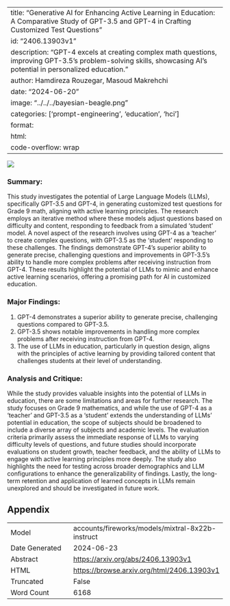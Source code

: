 
---
title: "Generative AI for Enhancing Active Learning in Education: A Comparative Study of GPT-3.5 and GPT-4 in Crafting Customized Test Questions"
id: "2406.13903v1"
description: "GPT-4 excels at creating complex math questions, improving GPT-3.5's problem-solving skills, showcasing AI's potential in personalized education."
author: Hamdireza Rouzegar, Masoud Makrehchi
date: "2024-06-20"
image: "../../../bayesian-beagle.png"
categories: ['prompt-engineering', 'education', 'hci']
format:
  html:
    code-overflow: wrap
---

![](../../../bayesian-beagle.png)

### Summary:

This study investigates the potential of Large Language Models (LLMs), specifically GPT-3.5 and GPT-4, in generating customized test questions for Grade 9 math, aligning with active learning principles. The research employs an iterative method where these models adjust questions based on difficulty and content, responding to feedback from a simulated 'student' model. A novel aspect of the research involves using GPT-4 as a 'teacher' to create complex questions, with GPT-3.5 as the 'student' responding to these challenges. The findings demonstrate GPT-4's superior ability to generate precise, challenging questions and improvements in GPT-3.5's ability to handle more complex problems after receiving instruction from GPT-4. These results highlight the potential of LLMs to mimic and enhance active learning scenarios, offering a promising path for AI in customized education.

### Major Findings:

1. GPT-4 demonstrates a superior ability to generate precise, challenging questions compared to GPT-3.5.
2. GPT-3.5 shows notable improvements in handling more complex problems after receiving instruction from GPT-4.
3. The use of LLMs in education, particularly in question design, aligns with the principles of active learning by providing tailored content that challenges students at their level of understanding.

### Analysis and Critique:

While the study provides valuable insights into the potential of LLMs in education, there are some limitations and areas for further research. The study focuses on Grade 9 mathematics, and while the use of GPT-4 as a 'teacher' and GPT-3.5 as a 'student' extends the understanding of LLMs' potential in education, the scope of subjects should be broadened to include a diverse array of subjects and academic levels. The evaluation criteria primarily assess the immediate response of LLMs to varying difficulty levels of questions, and future studies should incorporate evaluations on student growth, teacher feedback, and the ability of LLMs to engage with active learning principles more deeply. The study also highlights the need for testing across broader demographics and LLM configurations to enhance the generalizability of findings. Lastly, the long-term retention and application of learned concepts in LLMs remain unexplored and should be investigated in future work.

## Appendix

|          |          |
|----------|----------|
| Model     | accounts/fireworks/models/mixtral-8x22b-instruct       |
| Date Generated     | 2024-06-23       |
| Abstract | [https://arxiv.org/abs/2406.13903v1](https://arxiv.org/abs/2406.13903v1)        |
| HTML     | [https://browse.arxiv.org/html/2406.13903v1](https://browse.arxiv.org/html/2406.13903v1)       |
| Truncated       | False       |
| Word Count       | 6168       |